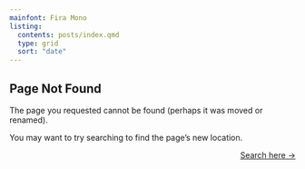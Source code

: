 ```yaml
---
mainfont: Fira Mono
listing:
  contents: posts/index.qmd
  type: grid
  sort: "date"
---
```


## Page Not Found

The page you requested cannot be found (perhaps it was moved or renamed).

You may want to try searching to find the page's new location.

::: {style="text-align: right"}
[Search here →](index.qmd)
:::
